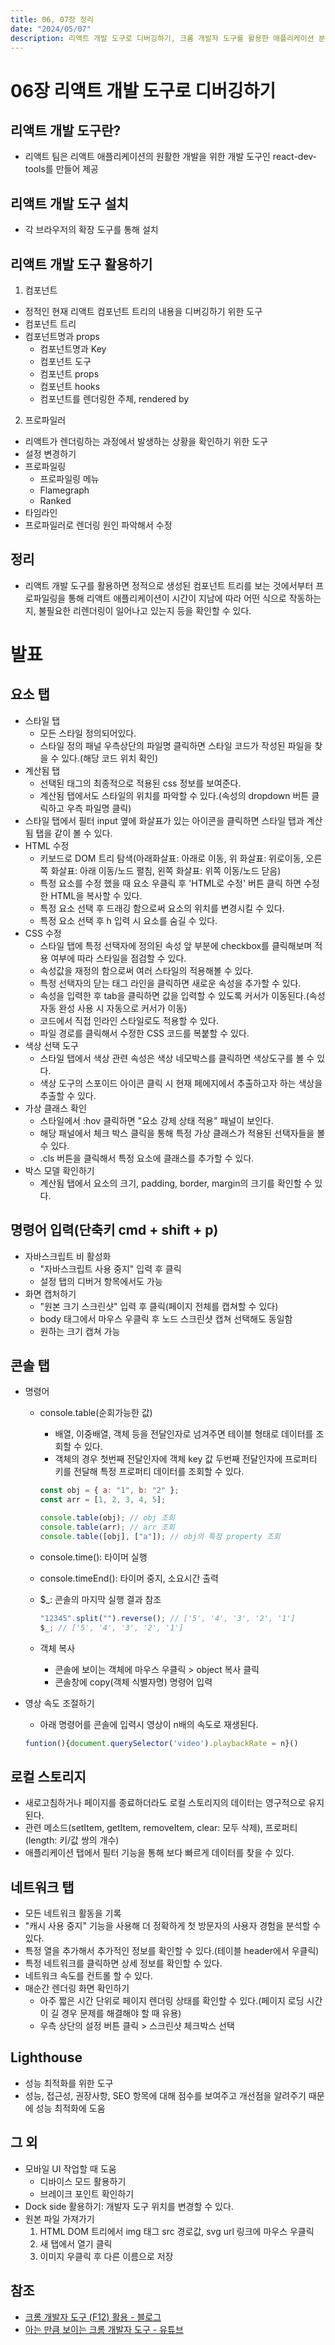 ---
title: 06, 07장 정리
date: "2024/05/07"
description: 리액트 개발 도구로 디버깅하기, 크롬 개발자 도구를 활용한 애플리케이션 분석
---

# 06장 리액트 개발 도구로 디버깅하기

## 리액트 개발 도구란?

- 리액트 팀은 리액트 애플리케이션의 원활한 개발을 위한 개발 도구인 react-dev-tools를 만들어 제공

## 리액트 개발 도구 설치

- 각 브라우저의 확장 도구를 통해 설치

## 리액트 개발 도구 활용하기

1. 컴포넌트

- 정적인 현재 리액트 컴포넌트 트리의 내용을 디버깅하기 위한 도구
- 컴포넌트 트리
- 컴포넌트명과 props
  - 컴포넌트명과 Key
  - 컴포넌트 도구
  - 컴포넌트 props
  - 컴포넌트 hooks
  - 컴포넌트를 렌더링한 주체, rendered by

2. 프로파일러

- 리액트가 렌더링하는 과정에서 발생하는 상황을 확인하기 위한 도구
- 설정 변경하기
- 프로파일링
  - 프로파일링 메뉴
  - Flamegraph
  - Ranked
- 타임라인
- 프로파일러로 렌더링 원인 파악해서 수정

## 정리

- 리액트 개발 도구를 활용하면 정적으로 생성된 컴포넌트 트리를 보는 것에서부터 프로파일링을 통해 리액트 애플리케이션이 시간이 지남에 따라 어떤 식으로 작동하는지, 불필요한 리렌더링이 일어나고 있는지 등을 확인할 수 있다.

# 발표

## 요소 탭

- 스타일 탭
  - 모든 스타일 정의되어있다.
  - 스타일 정의 패널 우측상단의 파일명 클릭하면 스타일 코드가 작성된 파일을 찾을 수 있다.(해당 코드 위치 확인)
- 계산됨 탭
  - 선택된 태그의 최종적으로 적용된 css 정보를 보여준다.
  - 계산됨 탭에서도 스타일의 위치를 파악할 수 있다.(속성의 dropdown 버튼 클릭하고 우측 파일명 클릭)
- 스타일 탭에서 필터 input 옆에 화살표가 있는 아이콘을 클릭하면 스타일 탭과 계산됨 탭을 같이 볼 수 있다.
- HTML 수정
  - 키보드로 DOM 트리 탐색(아래화살표: 아래로 이동, 위 화살표: 위로이동, 오른쪽 화살표: 아래 이동/노드 펼침, 왼쪽 화살표: 위쪽 이동/노드 닫음)
  - 특정 요소를 수정 했을 때 요소 우클릭 후 'HTML로 수정' 버튼 클릭 하면 수정한 HTML을 복사할 수 있다.
  - 특정 요소 선택 후 드래깅 함으로써 요소의 위치를 변경시킬 수 있다.
  - 특정 요소 선택 후 h 입력 시 요소를 숨길 수 있다.
- CSS 수정
  - 스타일 탭에 특정 선택자에 정의된 속성 앞 부분에 checkbox를 클릭해보며 적용 여부에 따라 스타일을 점검할 수 있다.
  - 속성값을 재정의 함으로써 여러 스타일의 적용해볼 수 있다.
  - 특정 선택자의 닫는 태그 라인을 클릭하면 새로운 속성을 추가할 수 있다.
  - 속성을 입력한 후 tab을 클릭하면 값을 입력할 수 있도록 커서가 이동된다.(속성 자동 완성 사용 시 자동으로 커서가 이동)
  - 코드에서 직접 인라인 스타일로도 적용할 수 있다.
  - 파일 경로를 클릭해서 수정한 CSS 코드를 복붙할 수 있다.
- 색상 선택 도구
  - 스타일 탭에서 색상 관련 속성은 색상 네모박스를 클릭하면 색상도구를 볼 수 있다.
  - 색상 도구의 스포이드 아이콘 클릭 시 현재 페에지에서 추출하고자 하는 색상을 추출할 수 있다.
- 가상 클래스 확인
  - 스타일에서 :hov 클릭하면 "요소 강제 상태 적용" 패널이 보인다.
  - 해당 패널에서 체크 박스 클릭을 통해 특정 가상 클래스가 적용된 선택자들을 볼 수 있다.
  - .cls 버튼을 클릭해서 특정 요소에 클래스를 추가할 수 있다.
- 박스 모델 확인하기
  - 계산됨 탭에서 요소의 크기, padding, border, margin의 크기를 확인할 수 있다.

## 명령어 입력(단축키 cmd + shift + p)

- 자바스크립트 비 활성화
  - "자바스크립트 사용 중지" 입력 후 클릭
  - 설정 탭의 디버거 항목에서도 가능
- 화면 캡처하기
  - "원본 크기 스크린샷" 입력 후 클릭(페이지 전체를 캡쳐할 수 있다)
  - body 태그에서 마우스 우클릭 후 노드 스크린샷 캡쳐 선택해도 동일함
  - 원하는 크기 캡쳐 가능

## 콘솔 탭

- 명령어

  - console.table(순회가능한 값)

    - 배열, 이중배열, 객체 등을 전달인자로 넘겨주면 테이블 형태로 데이터를 조회할 수 있다.
    - 객체의 경우 첫번째 전달인자에 객체 key 값 두번째 전달인자에 프로퍼티 키를 전달해 특정 프로퍼티 데이터를 조회할 수 있다.

    ```js
    const obj = { a: "1", b: "2" };
    const arr = [1, 2, 3, 4, 5];

    console.table(obj); // obj 조회
    console.table(arr); // arr 조회
    console.table([obj], ["a"]); // obj의 특정 property 조회
    ```

  - console.time(): 타이머 실행
  - console.timeEnd(): 타이머 중지, 소요시간 출력
  - $\_: 콘솔의 마지막 실행 결과 참조
    ```js
    "12345".split("").reverse(); // ['5', '4', '3', '2', '1']
    $_; // ['5', '4', '3', '2', '1']
    ```
  - 객체 복사
    - 콘솔에 보이는 객체에 마우스 우클릭 > object 복사 클릭
    - 콘솔창에 copy(객체 식별자명) 명령어 입력

- 영상 속도 조절하기
  - 아래 명령어를 콘솔에 입력시 영상이 n배의 속도로 재생된다.
  ```js
  funtion(){document.querySelector('video').playbackRate = n}()
  ```

## 로컬 스토리지

- 새로고침하거나 페이지를 종료하더라도 로컬 스토리지의 데이터는 영구적으로 유지된다.
- 관련 메소드(setItem, getItem, removeItem, clear: 모두 삭제), 프로퍼티(length: 키/값 쌍의 개수)
- 애플리케이션 탭에서 필터 기능을 통해 보다 빠르게 데이터를 찾을 수 있다.

## 네트워크 탭

- 모든 네트워크 활동을 기록
- "캐시 사용 중지" 기능을 사용해 더 정확하게 첫 방문자의 사용자 경험을 분석할 수 있다.
- 특정 열을 추가해서 추가적인 정보를 확인할 수 있다.(테이블 header에서 우클릭)
- 특정 네트워크를 클릭하면 상세 정보를 확인할 수 있다.
- 네트워크 속도를 컨트롤 할 수 있다.
- 매순간 렌더링 화면 확인하기
  - 아주 짧은 시간 단위로 페이지 렌더링 상태를 확인할 수 있다.(페이지 로딩 시간이 길 경우 문제를 해결해야 할 때 유용)
  - 우측 상단의 설정 버튼 클릭 > 스크린샷 체크박스 선택

## Lighthouse

- 성능 최적화를 위한 도구
- 성능, 접근성, 권장사항, SEO 항목에 대해 점수를 보여주고 개선점을 알려주기 때문에 성능 최적화에 도움

## 그 외

- 모바일 UI 작업할 때 도움
  - 디바이스 모드 활용하기
  - 브레이크 포인트 확인하기
- Dock side 활용하기: 개발자 도구 위치를 변경할 수 있다.
- 원본 파일 가져가기
  1. HTML DOM 트리에서 img 태그 src 경로값, svg url 링크에 마우스 우클릭
  2. 새 탭에서 열기 클릭
  3. 이미지 우클릭 후 다른 이름으로 저장

## 참조

- [크롬 개발자 도구 (F12) 활용 - 블로그](https://inpa.tistory.com/entry/%F0%9F%92%BB-%ED%81%AC%EB%A1%AC-%EA%B0%9C%EB%B0%9C%EC%9E%90-%EB%8F%84%EA%B5%AC-F12-%F0%9F%94%8D-%ED%99%9C%EC%9A%A9%EB%B2%95-%F0%9F%92%AF-%EC%A0%95%EB%A6%AC-Elements%ED%8E%B8)
- [아는 만큼 보이는 크롬 개발자 도구 - 유튜브](https://www.youtube.com/playlist?list=PLkfUwwo13dlUJCAGcBOynazaBVgvvj4ba)

